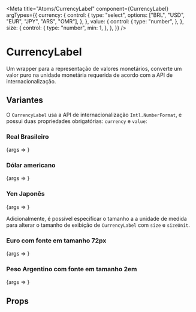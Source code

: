 
<Meta
    title="Atoms/CurrencyLabel"
    component={CurrencyLabel}
    argTypes={{
        currency: {
            control: {
                type: "select",
                options: ["BRL", "USD", "EUR", "JPY", "ARS", "OMR"],
            },
        },
        value: {
            control: {
                type: "number",
            },
        },
        size: {
            control: {
                type: "number",
                min: 1,
            },
        },
    }}
/>


<style>{`
  .flex-container {
    margin: 0 auto;
    display: flex;
    justify-content: center;
    margin: 36px;
  }
`}</style>

# CurrencyLabel

Um wrapper para a representação de valores monetários, converte um valor puro na unidade monetária requerida de acordo
com a API de internacionalização.

<div className="flex-container">
    <CurrencyLabel currency="BRL" value={123456} />
</div>

## Variantes

O `CurrencyLabel` usa a API de internacionalização `Intl.NumberFormat`, e possui duas propriedades obrigatórias:
`currency` e `value`:

### Real Brasileiro

<Canvas>
    <Story name="Real Brasileiro" args={{ currency: "BRL", value: 123456 }}>
        {args => <CurrencyLabel {...args} />}
    </Story>
</Canvas>

### Dólar americano

<Canvas>
    <Story name="Dólar Americano" args={{ currency: "USD", value: 456789 }}>
        {args => <CurrencyLabel {...args} />}
    </Story>
</Canvas>

### Yen Japonês

<Canvas>
    <Story name="Yen Japonês" args={{ currency: "JPY", value: 3456789 }}>
        {args => <CurrencyLabel {...args} />}
    </Story>
</Canvas>

Adicionalmente, é possível especificar o tamanho a a unidade de medida para alterar o tamanho de exibição de
`CurrencyLabel` com `size` e `sizeUnit`.

### Euro com fonte em tamanho 72px

<Canvas>
    <Story name="Euro (72px)" args={{ currency: "EUR", value: 123456, size: 72 }}>
        {args => <CurrencyLabel {...args} />}
    </Story>
</Canvas>

### Peso Argentino com fonte em tamanho 2em

<Canvas>
    <Story name="Peso Argentino (2em)" args={{ currency: "ARS", value: 123456, size: 2, sizeUnit: "em" }}>
        {args => <CurrencyLabel {...args} />}
    </Story>
</Canvas>

## Props

<ArgsTable of={CurrencyLabel} />
